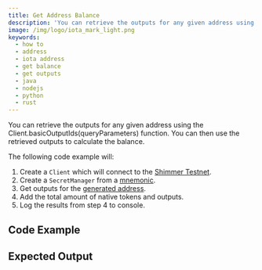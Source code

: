 ```yaml
---
title: Get Address Balance
description: 'You can retrieve the outputs for any given address using the Client.basicOutputIds(queryParameters) function. You can then use the retrieved outputs to calculate the balance.'
image: /img/logo/iota_mark_light.png
keywords:
  - how to
  - address
  - iota address
  - get balance
  - get outputs
  - java
  - nodejs
  - python
  - rust
---
```



You can retrieve the outputs for any given address using the Client.basicOutputIds(queryParameters) function.
You can then use the retrieved outputs to calculate the balance.

The following code example will:

1. Create a `Client` which will connect to the [Shimmer Testnet](https://api.testnet.shimmer.network).
2. Create a `SecretManager` from a [mnemonic](02_generate_mnemonic.mdx).
3. Get outputs for the [generated address](03_generate_addresses.mdx).
4. Add the total amount of native tokens and outputs.
5. Log the results from step 4 to console.

## Code Example

<Tabs groupId="language">
  <TabItem value="rust" label="Rust">
    <RustCode />
  </TabItem>
  <TabItem value="node" label="Node.js">
    <NodejsCode />
  </TabItem>
  <TabItem value="python" label="Python">
    <PythonCode />
  </TabItem>
  <TabItem value="java" label="Java">
    <JavaCode />
  </TabItem>
</Tabs>

## Expected Output

<Tabs groupId="language">
  <TabItem value="rust" label="Rust">
    <RustOutput />
  </TabItem>
  <TabItem value="node" label="Node.js">
    <NodejsOutput />
  </TabItem>
  <TabItem value="python" label="Python">
    <PythonOutput />
  </TabItem>
  <TabItem value="java" label="Java">
    <JavaOutput />
  </TabItem>
</Tabs>
